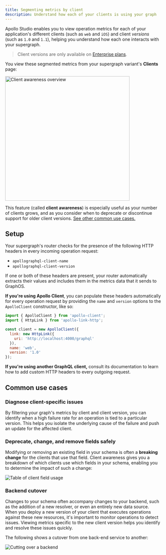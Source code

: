 ```yaml
---
title: Segmenting metrics by client
description: Understand how each of your clients is using your graph
---
```


Apollo Studio enables you to view operation metrics for each of your application's different clients (such as `web` and `iOS`) and client _versions_ (such as `1.0` and `1.1`), helping you understand how each one interacts with your supergraph.

> Client versions are only available on [Enterprise plans](https://www.apollographql.com/pricing/).

You view these segmented metrics from your supergraph variant's **Clients** page:

<img
  src="../img/client-awareness/overview.jpg"
  class="screenshot"
  alt="Client awareness overview"
  width="400"
/>

This feature (called **client awareness**) is especially useful as your number of clients grows, and as you consider when to deprecate or discontinue support for older client versions. [See other common use cases.](#common-use-cases)

## Setup

Your supergraph's router checks for the presence of the following HTTP headers in every incoming operation request:

- `apollographql-client-name`
- `apollographql-client-version`

If one or both of these headers are present, your router automatically extracts their values and includes them in the metrics data that it sends to GraphOS.

**If you're using Apollo Client**, you can populate these headers automatically for every operation request by providing the `name` and `version` options to the `ApolloClient` constructor, like so:

```js {8-9}
import { ApolloClient } from 'apollo-client';
import { HttpLink } from 'apollo-link-http';

const client = new ApolloClient({
  link: new HttpLink({
    uri: 'http://localhost:4000/graphql'
  }),
  name: 'web',
  version: '1.0'
});
```

**If you're using another GraphQL client,** consult its documentation to learn how to add custom HTTP headers to every outgoing request.

## Common use cases

### Diagnose client-specific issues

By filtering your graph's metrics by client and client version, you can identify when a high failure rate for an operation is tied to a particular version. This helps you isolate the underlying cause of the failure and push an update for the affected client.

### Deprecate, change, and remove fields safely

Modifying or removing an existing field in your schema is often a **breaking change** for the clients that use that field. Client awareness gives you a breakdown of which clients use which fields in your schema, enabling you to determine the impact of such a change:

<img
  src="../img/client-awareness/field-usage.png"
  class="screenshot"
  alt="Table of client field usage"
/>

### Backend cutover

Changes to your schema often accompany changes to your backend, such as the addition of a new resolver, or even an entirely new data source. When you deploy a new version of your client that executes operations against these new resources, it's important to monitor operations to detect issues. Viewing metrics specific to the new client version helps you identify and resolve these issues quickly.

The following shows a cutover from one back-end service to another:

<img
  src="../img/client-awareness/cutover.png"
  class="screenshot"
  alt="Cutting over a backend"
/>
